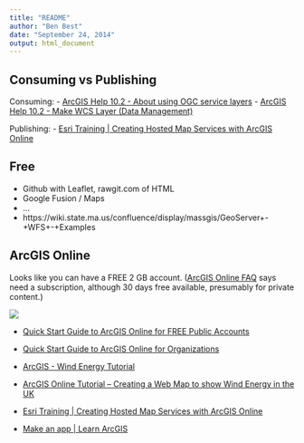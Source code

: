 ```yaml
---
title: "README"
author: "Ben Best"
date: "September 24, 2014"
output: html_document
---
```


## Consuming vs Publishing

Consuming:
- [ArcGIS Help 10.2 - About using OGC service layers](http://resources.arcgis.com/en/help/main/10.2/index.html#//00sp0000000n000000)
- [ArcGIS Help 10.2 - Make WCS Layer (Data Management)](http://resources.arcgis.com/en/help/main/10.2/index.html#//00170000006w000000)

Publishing:
- [Esri Training | Creating Hosted Map Services with ArcGIS Online](http://training.esri.com/gateway/index.cfm?fa=catalog.webCourseDetail&courseid=2563)

## Free

- Github with Leaflet, rawgit.com of HTML
- Google Fusion / Maps
- ...
- https://wiki.state.ma.us/confluence/display/massgis/GeoServer+-+WFS+-+Examples

## ArcGIS Online

Looks like you can have a FREE 2 GB account. ([ArcGIS Online FAQ](http://www.esriuk.com/products/arcgis-online/faqs) says need a subscription, although 30 days free available, presumably for private content.)

  ![](./img/arcgis_bbest.png)


- [Quick Start Guide to ArcGIS Online for FREE Public Accounts](http://www.esri.com/library/brochures/pdfs/quick-start-arcgis-online.pdf)
- [Quick Start Guide to ArcGIS Online for Organizations](http://www.esri.com/library/brochures/pdfs/quick-start-arcgis-online-organizations.pdf)

- [ArcGIS - Wind Energy Tutorial](http://www.arcgis.com/home/group.html?owner=esriuk.bureau&title=Wind%20Energy%20Tutorial)
- [ArcGIS Online Tutorial – Creating a Web Map to show Wind Energy in the UK](https://www.esriuk.com/sites/default/files/uploads/ArcGIS%20Online%20Tutorial%20v1.0.pdf)


- [Esri Training | Creating Hosted Map Services with ArcGIS Online](http://training.esri.com/gateway/index.cfm?fa=catalog.webCourseDetail&courseID=2563)
- [Make an app | Learn ArcGIS](http://learn.arcgis.com/en/projects/get-started-with-arcgis-online/lessons/make-an-app/)